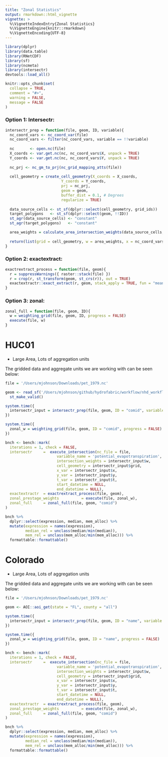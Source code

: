 ```yaml
---
title: "Zonal Statistics"
output: rmarkdown::html_vignette
vignette: >
  %\VignetteIndexEntry{Zonal Statistics}
  %\VignetteEngine{knitr::rmarkdown}
  %\VignetteEncoding{UTF-8}
---
```


```r
library(dplyr)
library(data.table)
library(RNetCDF)
library(sf)
library(ncmeta)
library(intersectr)
devtools::load_all()

knitr::opts_chunk$set(
  collapse = TRUE,
  comment = "#>",
  warning = FALSE,
  message = FALSE
)
```

### Option 1: Intersectr: 

```r
intersectr_prep = function(file, geom, ID, variable){
  nc_coord_vars <- nc_coord_var(file)
  nc_coord_vars <- filter(nc_coord_vars, variable == !!variable)
  
  nc       <- open.nc(file)
  X_coords <- var.get.nc(nc, nc_coord_vars$X, unpack = TRUE)
  Y_coords <- var.get.nc(nc, nc_coord_vars$Y, unpack = TRUE)
  
  nc_prj <- nc_gm_to_prj(nc_grid_mapping_atts(file))
    
  cell_geometry = create_cell_geometry(X_coords = X_coords,
                         Y_coords = Y_coords,
                         prj = nc_prj,
                         geom = geom, 
                         buffer_dist = 0.1, # Degrees
                         regularize = TRUE)
    
  data_source_cells <- st_sf(dplyr::select(cell_geometry, grid_ids))
  target_polygons   <- st_sf(dplyr::select(geom, !!ID))
  st_agr(data_source_cells) <- "constant"
  st_agr(target_polygons)   <- "constant"

  area_weights = calculate_area_intersection_weights(data_source_cells, target_polygons, allow_lonlat = TRUE)
  
  return(list(grid = cell_geometry, w = area_weights, x = nc_coord_vars$X, y = nc_coord_vars$Y, t = nc_coord_vars$T))
}

```

### Option 2: exactextract: 

```r
exactrextract_process = function(file, geom){
  r = suppressWarnings({ raster::stack(file) })
  r = crop(r, st_transform(geom, st_crs(r)), out = TRUE)
  exactextractr::exact_extract(r, geom, stack_apply = TRUE, fun = "mean", progress = FALSE)
}
```

### Option 3: zonal: 

```r
zonal_full = function(file, geom, ID){
  w = weighting_grid(file, geom, ID, progress = FALSE)
  execute(file, w)
}
```

# HUC01

 - Large Area, Lots of aggregation units

The gridded data and aggregate units we are working with can be seen below:

```r
file = '/Users/mjohnson/Downloads/pet_1979.nc'

geom <- read_sf('/Users/mjohnson/github/hydrofabric/workflow/nhd_workflows/cache/ngen_01a-4.gpkg', "catchments") %>% 
  st_make_valid()
```

```r
system.time({
  intersectr_input = intersectr_prep(file, geom, ID = "comid", variable = 'potential_evapotranspiration')
})

system.time({
  zonal_w = weighting_grid(file, geom, ID = "comid", progress = FALSE)
})
```


```r
bnch <- bench::mark(
  iterations = 1, check = FALSE,
  intersectr     =  execute_intersection(nc_file = file,
                       variable_name = 'potential_evapotranspiration',
                       intersection_weights = intersectr_input$w,
                       cell_geometry = intersectr_input$grid, 
                       x_var = intersectr_input$x,
                       y_var = intersectr_input$y,
                       t_var = intersectr_input$t, 
                       start_datetime = NULL, 
                       end_datetime = NULL),
  exactextractr  = exactrextract_process(file, geom),
  zonal_prestage_weights          = execute(file, zonal_w),
  zonal_full     = zonal_full(file, geom, "comid")
)
```

```r
bnch %>%
  dplyr::select(expression, median, mem_alloc) %>%
  mutate(expression = names(expression),
         median_rel = unclass(median/min(median)),
         mem_rel = unclass(mem_alloc/min(mem_alloc))) %>% 
  formattable::formattable()
```


# Colorado

 - Large Area, Lots of aggregation units

The gridded data and aggregate units we are working with can be seen below:

```r
file = '/Users/mjohnson/Downloads/pet_1979.nc'

geom <- AOI::aoi_get(state = "FL", county = "all")
```

```r
system.time({
  intersectr_input = intersectr_prep(file, geom, ID = "name", variable = 'potential_evapotranspiration')
})

system.time({
  zonal_w = weighting_grid(file, geom, ID = "name", progress = FALSE)
})
```


```r
bnch <- bench::mark(
  iterations = 1, check = FALSE,
  intersectr     =  execute_intersection(nc_file = file,
                       variable_name = 'potential_evapotranspiration',
                       intersection_weights = intersectr_input$w,
                       cell_geometry = intersectr_input$grid, 
                       x_var = intersectr_input$x,
                       y_var = intersectr_input$y,
                       t_var = intersectr_input$t, 
                       start_datetime = NULL, 
                       end_datetime = NULL),
  exactextractr  = exactrextract_process(file, geom),
  zonal_prestage_weights          = execute(file, zonal_w),
  zonal_full     = zonal_full(file, geom, "comid")
)
```

```r
bnch %>%
  dplyr::select(expression, median, mem_alloc) %>%
  mutate(expression = names(expression),
         median_rel = unclass(median/min(median)),
         mem_rel = unclass(mem_alloc/min(mem_alloc))) %>% 
  formattable::formattable()
```